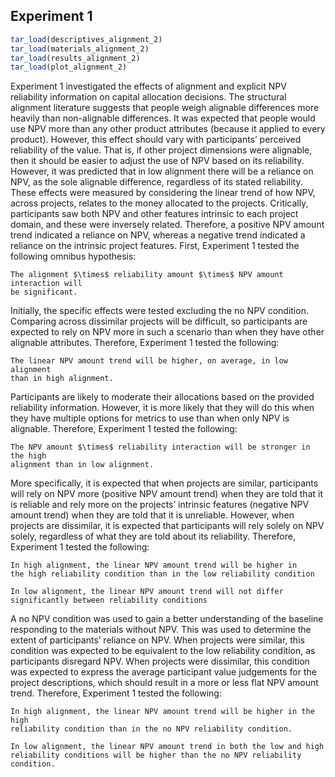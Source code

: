 ## Experiment 1 {#alignment-2}

```r
tar_load(descriptives_alignment_2)
tar_load(materials_alignment_2)
tar_load(results_alignment_2)
tar_load(plot_alignment_2)
```

Experiment 1 investigated the effects of alignment and explicit NPV reliability
information on capital allocation decisions. The structural alignment literature
suggests that people weigh alignable differences more heavily than non-alignable
differences. It was expected that people would use NPV more than any other
product attributes (because it applied to every product). However, this effect
should vary with participants' perceived reliability of the value. That is, if
other project dimensions were alignable, then it should be easier to adjust the
use of NPV based on its reliability. However, it was predicted that in low
alignment there will be a reliance on NPV, as the sole alignable difference,
regardless of its stated reliability. These effects were measured by considering
the linear trend of how NPV, across projects, relates to the money allocated to
the projects. Critically, participants saw both NPV and other features intrinsic
to each project domain, and these were inversely related. Therefore, a positive
NPV amount trend indicated a reliance on NPV, whereas a negative trend indicated
a reliance on the intrinsic project features. First, Experiment 1 tested the
following omnibus hypothesis:

```hypothesis
The alignment $\times$ reliability amount $\times$ NPV amount interaction will
be significant.
```

Initially, the specific effects were tested excluding the no NPV condition.
Comparing across dissimilar projects will be difficult, so participants are
expected to rely on NPV more in such a scenario than when they have other
alignable attributes. Therefore, Experiment 1 tested the following:

```hypothesis
The linear NPV amount trend will be higher, on average, in low alignment
than in high alignment.
```

Participants are likely to moderate their allocations based on the provided
reliability information. However, it is more likely that they will do this when
they have multiple options for metrics to use than when only NPV is
alignable. Therefore, Experiment 1 tested the following:

```hypothesis
The NPV amount $\times$ reliability interaction will be stronger in the high
alignment than in low alignment.
```

More specifically, it is expected that when projects are similar, participants
will rely on NPV more (positive NPV amount trend) when they are told that it is
reliable and rely more on the projects' intrinsic features (negative NPV amount
trend) when they are told that it is unreliable. However, when projects are
dissimilar, it is expected that participants will rely solely on NPV solely,
regardless of what they are told about its reliability. Therefore, Experiment 1
tested the following:

```hypothesis
In high alignment, the linear NPV amount trend will be higher in
the high reliability condition than in the low reliability condition
```

```hypothesis
In low alignment, the linear NPV amount trend will not differ
significantly between reliability conditions
```

A no NPV condition was used to gain a better understanding of the baseline
responding to the materials without NPV. This was used to determine the extent
of participants' reliance on NPV. When projects were similar, this condition was
expected to be equivalent to the low reliability condition, as participants
disregard NPV. When projects were dissimilar, this condition was expected to
express the average participant value judgements for the project descriptions,
which should result in a more or less flat NPV amount trend. Therefore,
Experiment 1 tested the following:

```hypothesis
In high alignment, the linear NPV amount trend will be higher in the high
reliability condition than in the no NPV reliability condition.
```

```hypothesis
In low alignment, the linear NPV amount trend in both the low and high
reliability conditions will be higher than the no NPV reliability condition.
```
